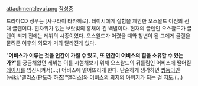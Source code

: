 attachment:levui.png
[[작성중]]

드라마CD 성우는 [사쿠라이 타카히로].
레이시에게 실험을 제안한 오스왈드 이전의 선대 글렌이다. 흰자위가 없는 보랏빛의 홍채에 긴 백발이다. 현재의 글렌인 오스왈드가 글렌이 되기 전에는 레뷔의 시종이였다. 오스왈드가 어렸을 때와 청년이 된 그에게 글렌을 물려준 이후의 외모가 거의 달라진게 없다.

"'''어비스가 이루는 것을 인간이 가질 수 있고, 또 인간이 어비스의 힘을 소유할 수 있는가?'''"를 궁금해왔던 레뷔는 이를 시험해보기 위해 오스왈드의 뒤틀림인 어비스에 떨어질 [[레이시]]를 임신시켜서(…;) 어비스에 떨어뜨리게 한다. 단순하게 생각하면 [[쌍둥이]]인 [wiki:"앨리스(판도라 하츠)"앨리스]와 [[어비스의 의지]]의 아버지가 되는 걸 지도.(…)

